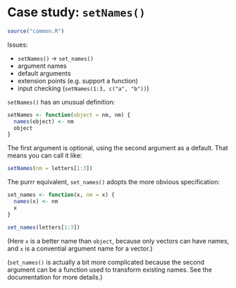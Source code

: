 # Case study: `setNames()`

```r
source("common.R")
```

Issues:

* `setNames()` -> `set_names()`
* argument names
* default arguments
* extension points (e.g. support a function)
* input checking (`setNames(1:3, c("a", "b"))`)

`setNames()` has an unusual definition:

```r
setNames <- function(object = nm, nm) {
  names(object) <- nm
  object
}
```

The first argument is optional, using the second argument as a default. That means you can call it like:

```r
setNames(nm = letters[1:3])
```

The purrr equivalent, `set_names()` adopts the more obvious specification:

```r
set_names <- function(x, nm = x) {
  names(x) <- nm
  x
}

set_names(letters[1:3])
```

(Here `x` is a better name than `object`, because only vectors can have names, and `x` is a convential argument name for a vector.)

(`set_names()` is actually a bit more complicated because the second argument can be a function used to transform existing names. See the documentation for more details.)

